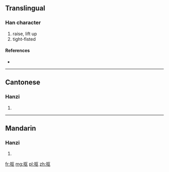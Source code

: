 {{also|摳}}
==Translingual==

===Han character===
{{Han char|rn=64|rad=手|as=04|sn=7|four=|canj=手尸大 (QSK)}}

# raise, lift up
# tight-fisted

====References====
* {{Han ref|kx=0422.121|hdz=31834.080|uh=62A0|ud=25248}}

----

==Cantonese==

===Hanzi===
{{yue-hanzi|jyut=|y=kau1|tra=摳}}

# {{defn|lang=yue|sort=手04}}

----

==Mandarin==

===Hanzi===
{{cmn-hanzi|tra=摳|pin=[[kōu]] ([[kou1]]), [[lūn]] ([[lun1]])|wg=k'ou<sup>1</sup>, lun<sup>1</sup>}}

# {{defn|lang=cmn|sort=手04}}

[[fr:抠]]
[[mg:抠]]
[[pl:抠]]
[[zh:抠]]